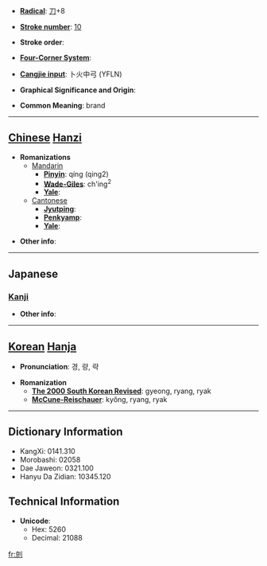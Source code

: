 * '''[[Wiktionary:Chinese radical index| Radical]]''': [[Wiktionary:Chinese radical index 刀|刀]]+8

* '''[[Wiktionary:Chinese total strokes index|Stroke number]]''': [[Wiktionary:Chinese total strokes index 10|10]]

* '''Stroke order''': 

* '''[[Wiktionary:Chinese four corner index|Four-Corner System]]''': 

* '''[[Wiktionary:Chinese Cangjie index|Cangjie input]]''': 卜火中弓 (YFLN)

* '''Graphical Significance and Origin''': 

* '''Common Meaning''': brand

----

== [[Chinese]] [[Hanzi]] ==

* '''Romanizations'''
** [[Mandarin]]
*** '''[[Pinyin]]''': qíng (qing2)
*** '''[[Wade-Giles]]''': ch'ing<sup>2</sup>
*** '''[[Yale]]''': 
**[[Cantonese]]
***'''[[Jyutping]]''':
***'''[[Penkyamp]]''': 
***'''[[Yale]]''': 

* '''Other info''': 

----

==Japanese==
===[[Kanji]]===
{{kanji|on readings=[[けい]] (kei), [[しゃう]] (shau), [[りゃう]] (ryau)|kun readings=[[いれずみ]] (irezumi), [[かすめとる]] (kasumetoru)}}

* '''Other info''':  

----

== [[Korean]] [[Hanja]] ==

* '''Pronunciation''': 경, 량, 략

* '''Romanization'''
** '''[[The 2000 South Korean Revised Romanization|The 2000 South Korean Revised]]''': gyeong, ryang, ryak
** '''[[McCune-Reischauer]]''': kyŏng, ryang, ryak

----

== Dictionary Information ==

* KangXi: 0141.310
* Morobashi: 02058
* Dae Jaweon: 0321.100
* Hanyu Da Zidian: 10345.120

== Technical Information ==

* '''Unicode''':
** Hex: 5260
** Decimal: 21088

[[fr:剠]]